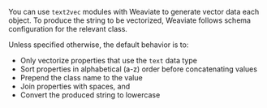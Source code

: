 You can use `text2vec` modules with Weaviate to generate vector data each object. To produce the string to be vectorized, Weaviate follows schema configuration for the relevant class.

Unless specified otherwise, the default behavior is to:

- Only vectorize properties that use the `text` data type
- Sort properties in alphabetical (a-z) order before concatenating values
- Prepend the class name to the value
- Join properties with spaces, and
- Convert the produced string to lowercase